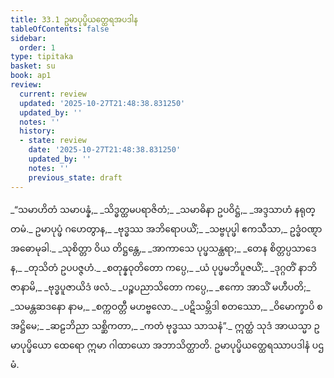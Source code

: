 ```yaml
---
title: 33.1 ဥမာပုပ္ဖိယတ္ထေရအပဒါန
tableOfContents: false
sidebar:
  order: 1
type: tipitaka
basket: su
book: ap1
review:
  current: review
  updated: '2025-10-27T21:48:38.831250'
  updated_by: ''
  notes: ''
  history:
  - state: review
    date: '2025-10-27T21:48:38.831250'
    updated_by: ''
    notes: ''
    previous_state: draft
---
```



<ReviewStatus review={frontmatter.review} showDetails={true} />

<HypothesisAnnotation frontmatter={frontmatter} />

<DynamicBreadcrumb />

<Division number="1" book="ap1" e="ch" v="20" p="295">

<Paragraph number="3586" type="verses" book="ap1">
_“သမာဟိတံ သမာပန္နံ,_  
_သိဒ္ဓတ္ထမပရာဇိတံ;_  
_သမာဓိနာ ဥပဝိဋ္ဌံ,_  
_အဒ္ဒသာဟံ နရုတ္တမံ._  

</Paragraph>

</Division>
<Division number="2" book="ap1" e="ch" v="20" p="295">

<Paragraph number="3587" book="ap1">
ဥမာပုပ္ဖံ ဂဟေတွာန,_  
_ဗုဒ္ဓဿ အဘိရောပယိံ;_  
_သဗ္ဗပုပ္ဖါ ဧကသီသာ,_  
ဥဒ္ဓံဝဏ္ဋာ အဓောမုခါ._  

</Paragraph>

</Division>
<Division number="3" book="ap1" e="ch" v="20" p="295">

<Paragraph number="3588" type="verses" book="ap1">
_သုစိတ္တာ ဝိယ တိဋ္ဌန္တေ,_  
_အာကာသေ ပုပ္ဖသန္ထရာ;_  
_တေန စိတ္တပ္ပသာဒေန,_  
_တုသိတံ ဥပပဇ္ဇဟံ._  

</Paragraph>

</Division>
<Division number="4" book="ap1" e="ch" v="20" p="295">

<Paragraph number="3589" type="verses" book="ap1">
_စတုန္နဝုတိတော ကပ္ပေ,_  
_ယံ ပုပ္ဖမဘိပူဇယိံ;_  
_ဒုဂ္ဂတိံ နာဘိဇာနာမိ,_  
_ဗုဒ္ဓပူဇာယိဒံ ဖလံ._  

</Paragraph>

</Division>
<Division number="5" book="ap1" e="ch" v="20" p="295">

<Paragraph number="3590" type="verses" book="ap1">
_ပဉ္စပညာသိတော ကပ္ပေ,_  
_ဧကော အာသိံ မဟီပတိ;_  
_သမန္တဆဒနော နာမ,_  
_စက္ကဝတ္တီ မဟဗ္ဗလော._  

</Paragraph>

</Division>
<Division number="6" book="ap1" e="ch" v="20" p="295">

<Paragraph number="3591" type="verses" book="ap1">
_ပဋိသမ္ဘိဒါ စတဿော,_  
_ဝိမောက္ခာပိ စ အဋ္ဌိမေ;_  
_ဆဠဘိညာ သစ္ဆိကတာ,_  
_ကတံ ဗုဒ္ဓဿ သာသနံ”._  

</Paragraph>

<Paragraph number="3592" book="ap1">
ဣတ္ထံ သုဒံ အာယသ္မာ ဥမာပုပ္ဖိယော ထေရော ဣမာ ဂါထာယော အဘာသိတ္ထာတိ.

</Paragraph>
</Division>

<Paragraph number="3593" type="center" book="ap1">
ဥမာပုပ္ဖိယတ္ထေရဿာပဒါနံ ပဌမံ.
</Paragraph>